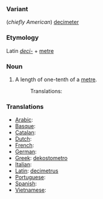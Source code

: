 ===Variant===
(''chiefly American'') [[decimeter]]
===Etymology===
Latin ''[[deci-]]'' + [[metre]]
===Noun===
#A length of one-tenth of a [[metre]].
#:Translations:
===Translations===

*[[Arabic]]:
*[[Basque]]:
*[[Catalan]]:
*[[Dutch]]:
*[[French]]:
*[[German]]:
*[[Greek]]: [[dekostometro]]
*[[Italian]]:
*[[Latin]]: [[decimetrus]]
*[[Portuguese]]:
*[[Spanish]]:
*[[Vietnamese]]: